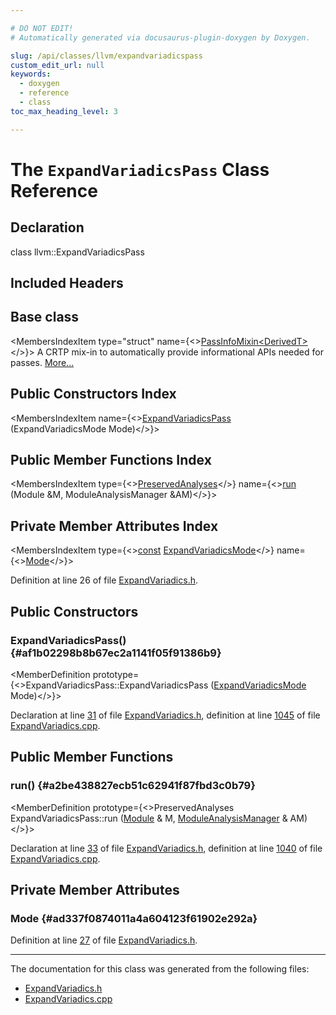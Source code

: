 ```yaml
---

# DO NOT EDIT!
# Automatically generated via docusaurus-plugin-doxygen by Doxygen.

slug: /api/classes/llvm/expandvariadicspass
custom_edit_url: null
keywords:
  - doxygen
  - reference
  - class
toc_max_heading_level: 3

---
```





# The `ExpandVariadicsPass` Class Reference

<DoxygenPage pluginConfig={pluginConfig}>



## Declaration

<CodeBlock>class llvm::ExpandVariadicsPass</CodeBlock>

## Included Headers

<IncludesList>
<IncludesListItem
  filePath="llvm/Transforms/IPO/ExpandVariadics.h"
  permalink="/docs/api/files/include/include/llvm/include/llvm/transforms/include/llvm/transforms/ipo/expandvariadics-h"
  isLocal="true" />
</IncludesList>

## Base class

<MembersIndex>

<MembersIndexItem
  type="struct"
  name={<><a href="/docs/api/structs/llvm/passinfomixin">PassInfoMixin&lt;DerivedT&gt;</a></>}>
A CRTP mix-in to automatically provide informational APIs needed for passes. <a href="/docs/api/structs/llvm/passinfomixin/#details">More...</a>
</MembersIndexItem>

</MembersIndex>

## Public Constructors Index

<MembersIndex>

<MembersIndexItem
  name={<><a href="#af1b02298b8b67ec2a1141f05f91386b9">ExpandVariadicsPass</a> (ExpandVariadicsMode Mode)</>}>
</MembersIndexItem>

</MembersIndex>

## Public Member Functions Index

<MembersIndex>

<MembersIndexItem
  type={<><a href="/docs/api/classes/llvm/preservedanalyses">PreservedAnalyses</a></>}
  name={<><a href="#a2be438827ecb51c62941f87fbd3c0b79">run</a> (Module &amp;M, ModuleAnalysisManager &amp;AM)</>}>
</MembersIndexItem>

</MembersIndex>

## Private Member Attributes Index

<MembersIndex>

<MembersIndexItem
  type={<><a href="/docs/api/files/lib/lib/target/lib/target/aarch64/aarch64promoteconstant-cpp/#a90f8350fecae261c25be85d38b451bff">const</a> <a href="/docs/api/namespaces/llvm/#a4981871ea1a597d1b8aa1a8ac9326e76">ExpandVariadicsMode</a></>}
  name={<><a href="#ad337f0874011a4a604123f61902e292a">Mode</a></>}>
</MembersIndexItem>

</MembersIndex>


Definition at line 26 of file <a href="/docs/api/files/include/include/llvm/include/llvm/transforms/include/llvm/transforms/ipo/expandvariadics-h">ExpandVariadics.h</a>.

<SectionDefinition>

## Public Constructors

### ExpandVariadicsPass() {#af1b02298b8b67ec2a1141f05f91386b9}

<MemberDefinition
  prototype={<>ExpandVariadicsPass::ExpandVariadicsPass (<a href="/docs/api/namespaces/llvm/#a4981871ea1a597d1b8aa1a8ac9326e76">ExpandVariadicsMode</a> Mode)</>}>

Declaration at line <a href="/docs/api/files/include/include/llvm/include/llvm/transforms/include/llvm/transforms/ipo/expandvariadics-h/#l00031">31</a> of file <a href="/docs/api/files/include/include/llvm/include/llvm/transforms/include/llvm/transforms/ipo/expandvariadics-h">ExpandVariadics.h</a>, definition at line <a href="/docs/api/files/lib/lib/transforms/lib/transforms/ipo/expandvariadics-cpp/#l01045">1045</a> of file <a href="/docs/api/files/lib/lib/transforms/lib/transforms/ipo/expandvariadics-cpp">ExpandVariadics.cpp</a>.
</MemberDefinition>

</SectionDefinition>

<SectionDefinition>

## Public Member Functions

### run() {#a2be438827ecb51c62941f87fbd3c0b79}

<MemberDefinition
  prototype={<>PreservedAnalyses ExpandVariadicsPass::run (<a href="/docs/api/classes/llvm/module">Module</a> &amp; M, <a href="/docs/api/namespaces/llvm/#af9c9208365fd9ce11392b4d79485e259">ModuleAnalysisManager</a> &amp; AM)</>}>

Declaration at line <a href="/docs/api/files/include/include/llvm/include/llvm/transforms/include/llvm/transforms/ipo/expandvariadics-h/#l00033">33</a> of file <a href="/docs/api/files/include/include/llvm/include/llvm/transforms/include/llvm/transforms/ipo/expandvariadics-h">ExpandVariadics.h</a>, definition at line <a href="/docs/api/files/lib/lib/transforms/lib/transforms/ipo/expandvariadics-cpp/#l01040">1040</a> of file <a href="/docs/api/files/lib/lib/transforms/lib/transforms/ipo/expandvariadics-cpp">ExpandVariadics.cpp</a>.
</MemberDefinition>

</SectionDefinition>

<SectionDefinition>

## Private Member Attributes

### Mode {#ad337f0874011a4a604123f61902e292a}

<MemberDefinition
  prototype="const ExpandVariadicsMode llvm::ExpandVariadicsPass::Mode">

Definition at line <a href="/docs/api/files/include/include/llvm/include/llvm/transforms/include/llvm/transforms/ipo/expandvariadics-h/#l00027">27</a> of file <a href="/docs/api/files/include/include/llvm/include/llvm/transforms/include/llvm/transforms/ipo/expandvariadics-h">ExpandVariadics.h</a>.
</MemberDefinition>

</SectionDefinition>

<hr/>

The documentation for this class was generated from the following files:

<ul>
<li><a href="/docs/api/files/include/include/llvm/include/llvm/transforms/include/llvm/transforms/ipo/expandvariadics-h">ExpandVariadics.h</a></li>
<li><a href="/docs/api/files/lib/lib/transforms/lib/transforms/ipo/expandvariadics-cpp">ExpandVariadics.cpp</a></li>
</ul>

</DoxygenPage>
